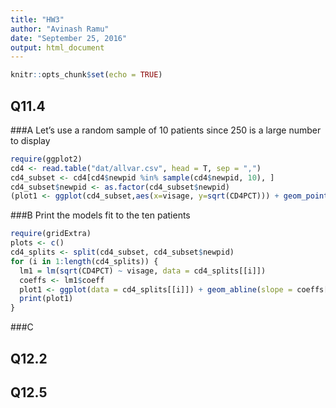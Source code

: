 ```yaml
---
title: "HW3"
author: "Avinash Ramu"
date: "September 25, 2016"
output: html_document
---
```


```r
knitr::opts_chunk$set(echo = TRUE)
```

## Q11.4
###A 
Let's use a random sample of 10 patients since 250 is a large number to display
```r
require(ggplot2)
cd4 <- read.table("dat/allvar.csv", head = T, sep = ",")
cd4_subset <- cd4[cd4$newpid %in% sample(cd4$newpid, 10), ]
cd4_subset$newpid <- as.factor(cd4_subset$newpid)
(plot1 <- ggplot(cd4_subset,aes(x=visage, y=sqrt(CD4PCT))) + geom_point() + facet_wrap(~newpid))
```

###B
Print the models fit to the ten patients
```r
require(gridExtra)
plots <- c()
cd4_splits <- split(cd4_subset, cd4_subset$newpid)
for (i in 1:length(cd4_splits)) {
  lm1 = lm(sqrt(CD4PCT) ~ visage, data = cd4_splits[[i]])
  coeffs <- lm1$coeff
  plot1 <- ggplot(data = cd4_splits[[i]]) + geom_abline(slope = coeffs[2], intercept = coeffs[1]) + geom_point(aes(x = visage, y = sqrt(CD4PCT)))
  print(plot1)
}

```

###C



## Q12.2


## Q12.5


